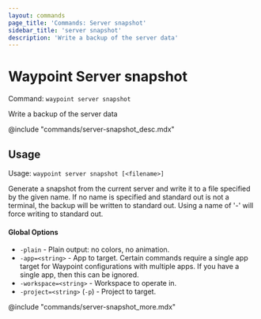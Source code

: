 ```yaml
---
layout: commands
page_title: 'Commands: Server snapshot'
sidebar_title: 'server snapshot'
description: 'Write a backup of the server data'
---
```


# Waypoint Server snapshot

Command: `waypoint server snapshot`

Write a backup of the server data

@include "commands/server-snapshot_desc.mdx"

## Usage

Usage: `waypoint server snapshot [<filename>]`

Generate a snapshot from the current server and write it to a file specified
by the given name. If no name is specified and standard out is not a terminal,
the backup will be written to standard out. Using a name of '-' will force writing
to standard out.

#### Global Options

- `-plain` - Plain output: no colors, no animation.
- `-app=<string>` - App to target. Certain commands require a single app target for Waypoint configurations with multiple apps. If you have a single app, then this can be ignored.
- `-workspace=<string>` - Workspace to operate in.
- `-project=<string>` (`-p`) - Project to target.

@include "commands/server-snapshot_more.mdx"
